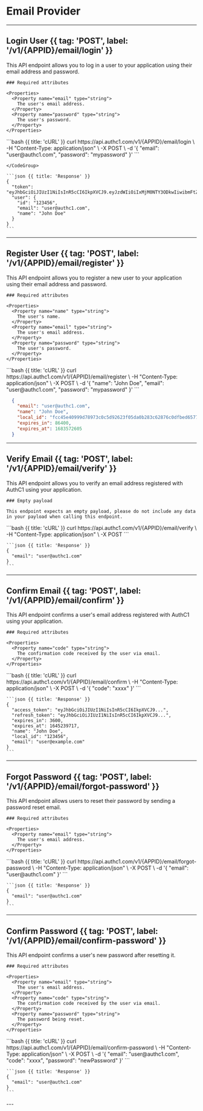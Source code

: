 
# Email Provider

---

## Login User {{ tag: 'POST', label: '/v1/{APPID}/email/login' }}

<Row>
  <Col>
    This API endpoint allows you to log in a user to your application using their email address and password.

    ### Required attributes

    <Properties>
      <Property name="email" type="string">
        The user's email address.
      </Property>
      <Property name="password" type="string">
        The user's password.
      </Property>
    </Properties>
  </Col>
  <Col sticky>
    <CodeGroup title="Request" tag="POST" label="/v1/{APPID}/email/login">
        ```bash {{ title: 'cURL' }}
        curl https://api.authc1.com/v1/{APPID}/email/login \
          -H "Content-Type: application/json" \
          -X POST \
          -d '{
            "email": "user@authc1.com",
            "password": "mypassword"
          }'
        ```

    </CodeGroup>

    ```json {{ title: 'Response' }}
    {
      "token": "eyJhbGciOiJIUzI1NiIsInR5cCI6IkpXVCJ9.eyJzdWIiOiIxMjM0NTY3ODkwIiwibmFtZSI6IkpvaG4gRG9lIiwiaWF0IjoxNTE2MjM5MDIyfQ.SflKxwRJSMeKKF2QT4fwpMeJf36POk6yJV_adQssw5c",
      "user": {
        "id": "123456",
        "email": "user@authc1.com",
        "name": "John Doe"
      }
    }
    ```
  </Col>
</Row>

---
## Register User {{ tag: 'POST', label: '/v1/{APPID}/email/register' }}
<Row>
  <Col>
    This API endpoint allows you to register a new user to your application using their email address and password.

    ### Required attributes

    <Properties>
      <Property name="name" type="string">
        The user's name.
      </Property>
      <Property name="email" type="string">
        The user's email address.
      </Property>
      <Property name="password" type="string">
        The user's password.
      </Property>
    </Properties>
  </Col>
  <Col sticky>
  <CodeGroup title="Request" tag="POST" label="/v1/{APPID}/email/register">
    ```bash {{ title: 'cURL' }}
    curl https://api.authc1.com/v1/{APPID}/email/register \
      -H "Content-Type: application/json" \
      -X POST \
      -d '{
        "name": "John Doe",
        "email": "user@authc1.com",
        "password": "mypassword"
      }'
    ```
  </CodeGroup>

  ```json {{ title: 'Response' }}
    {
      "email": "user@authc1.com",
      "name": "John Doe",
      "local_id": "fcc45e40999d78973c0c5d92623f05da0b283c62876c0dfbed65778bbf41a03b",
      "expires_in": 86400,
      "expires_at": 1683572605
    }
  ```

  </Col>
</Row>

---
## Verify Email {{ tag: 'POST', label: '/v1/{APPID}/email/verify' }}

<Row>
  <Col>
    This API endpoint allows you to verify an email address registered with AuthC1 using your application.

    ### Empty payload

    This endpoint expects an empty payload, please do not include any data in your payload when calling this endpoint.
  </Col>

  <Col sticky>
    <CodeGroup title="Request" tag="POST" label="/v1/{APPID}/email/verify">
        ```bash {{ title: 'cURL' }}
        curl https://api.authc1.com/v1/{APPID}/email/verify \
          -H "Content-Type: application/json" \
          -X POST
        ```
    </CodeGroup>

    ```json {{ title: 'Response' }}
    {
      "email": "user@authc1.com"
    }
    ```
  </Col>
</Row>

---
## Confirm Email {{ tag: 'POST', label: '/v1/{APPID}/email/confirm' }}

<Row>
  <Col>
  This API endpoint confirms a user's email address registered with AuthC1 using your application.

    ### Required attributes

    <Properties>
      <Property name="code" type="string">
        The confirmation code received by the user via email.
      </Property>
    </Properties>
  </Col>
  <Col sticky>
    <CodeGroup title="Request" tag="POST" label="/v1/{APPID}/email/confirm">
        ```bash {{ title: 'cURL' }}
        curl https://api.authc1.com/v1/{APPID}/email/confirm \
          -H "Content-Type: application/json" \
          -X POST \
          -d '{
            "code": "xxxx"
          }'
        ```
    </CodeGroup>

    ```json {{ title: 'Response' }}
    {
      "access_token": "eyJhbGciOiJIUzI1NiIsInR5cCI6IkpXVCJ9...",
      "refresh_token": "eyJhbGciOiJIUzI1NiIsInR5cCI6IkpXVCJ9...",
      "expires_in": 3600,
      "expires_at": 1645239717,
      "name": "John Doe",
      "local_id": "123456",
      "email": "user@example.com"
    }
    ```
  </Col>
</Row>

---
## Forgot Password {{ tag: 'POST', label: '/v1/{APPID}/email/forgot-password' }}

<Row>
  <Col>
    This API endpoint allows users to reset their password by sending a password reset email. 

    ### Required attributes

    <Properties>
      <Property name="email" type="string">
        The user's email address.
      </Property>
    </Properties>
  </Col>

  <Col sticky>
    <CodeGroup title="Request" tag="POST" label="/v1/{APPID}/email/forgot-password">
        ```bash {{ title: 'cURL' }}
        curl https://api.authc1.com/v1/{APPID}/email/forgot-password \
          -H "Content-Type: application/json" \
          -X POST \
          -d '{
            "email": "user@authc1.com"
          }'
        ```
    </CodeGroup>

    ```json {{ title: 'Response' }}
    {
      "email": "user@authc1.com"
    }
    ```
  </Col>
</Row>

---
## Confirm Password {{ tag: 'POST', label: '/v1/{APPID}/email/confirm-password' }}

<Row>
  <Col>
    This API endpoint confirms a user's new password after resetting it.

    ### Required attributes

    <Properties>
      <Property name="email" type="string">
        The user's email address.
      </Property>
      <Property name="code" type="string">
        The confirmation code received by the user via email.
      </Property>
      <Property name="password" type="string">
        The password being reset.
      </Property>
    </Properties>
  </Col>
  <Col sticky>
    <CodeGroup title="Request" tag="POST" label="/v1/{APPID}/email/confirm-password">
        ```bash {{ title: 'cURL' }}
        curl https://api.authc1.com/v1/{APPID}/email/confirm-password \
          -H "Content-Type: application/json" \
          -X POST \
          -d '{
            "email": "user@authc1.com",
            "code": "xxxx",
            "password": "newPassword"
          }'
        ```
    </CodeGroup>

    ```json {{ title: 'Response' }}
    {
      "email": "user@authc1.com"
    }
    ```
  </Col>
</Row>
---